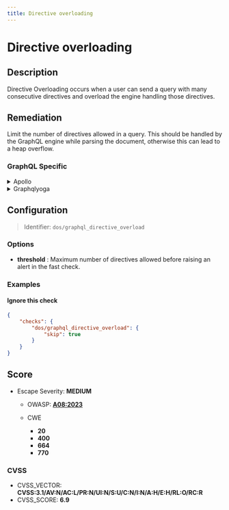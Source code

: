 ```yaml
---
title: Directive overloading
---
```


# Directive overloading

## Description

Directive Overloading occurs when a user can send a query with many consecutive directives and overload the engine handling those directives.


## Remediation

Limit the number of directives allowed in a query.
This should be handled by the GraphQL engine while parsing the document, otherwise this can lead to a heap overflow.



### GraphQL Specific

<details>
    <summary>Apollo</summary>

Upgrade to GraphQL>=16.0.0 if you are not already up to date.
You can also use our [GraphQL Armor](https://escape.tech/graphql-armor/docs/getting-started) middleware to limit the number of directives allowed in a query.


</details>

<details>
    <summary>Graphqlyoga</summary>

Upgrade to GraphQL>=16.0.0 if you are not already up to date.
You can also use our [GraphQL Armor](https://escape.tech/graphql-armor/docs/getting-started) middleware to limit the number of directives allowed in a query.


</details>

## Configuration

> Identifier: `dos/graphql_directive_overload`

### Options

- **threshold** : Maximum number of directives allowed before raising an alert in the fast check.
  



### Examples



#### Ignore this check

```json
{
    "checks": {
        "dos/graphql_directive_overload": {
            "skip": true
        }
    }
}
```




## Score

- Escape Severity: **<span className="medium-severity">MEDIUM</span>**
  - OWASP: **[A08:2023](https://github.com/OWASP/API-Security/blob/master/editions/2023/en/0xa8-lack-of-protection-from-automated-threats.md)**
  
  - CWE
    - **20**
    - **400**
    - **664**
    - **770**
  
  
  

### CVSS

- CVSS_VECTOR: **CVSS:3.1/AV:N/AC:L/PR:N/UI:N/S:U/C:N/I:N/A:H/E:H/RL:O/RC:R**
- CVSS_SCORE: **6.9**

